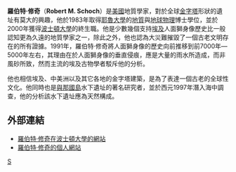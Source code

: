 '''羅伯特·修奇'''（'''Robert M. Schoch'''）是[[美國|美國]]地質學家，對於全球[[金字塔|金字塔]]形狀的遺址有莫大的興趣，他於1983年取得[[耶魯大學|耶魯大學]]的[[地質|地質]]與[[地球物理|地球物理]]博士學位，並於2000年獲得[[波士頓大學|波士頓大學]]的終生職。他是少數幾個支持[[埃及|埃及]]人面獅身像歷史比一般認知更為久遠的地質學家之一，除此之外，他也認為大災難摧毀了一個古老文明存在的所有證據。1991年，羅伯特·修奇將人面獅身像的歷史向前推移到前7000年—5000年左右，其理由在於人面獅身像的垂直侵痕，應是大量的雨水所造成，而非風砂所致，然而主流的埃及古物學者駁斥他的分析。

他也相信埃及、中美洲以及其它各地的金字塔建築，是為了表達一個古老的全球性文化。他同時也是[[與那國島|與那國島]]水下遺址的著名研究者，並於西元1997年潛入海中調查，他的分析該水下遺址應為天然構成。


== 外部連結 ==
*[https://web.archive.org/web/20061206132131/http://www.bu.edu/cgs/faculty/inserts/schoch.html 羅伯特·修奇在波士頓大學的網站]
*[http://www.robertschoch.net 羅伯特·修奇的個人網站] {{Wayback|url=http://www.robertschoch.net/ |date=20210226131209 }}

{{Authority control}}
[[Category:美国地质学家|S]]